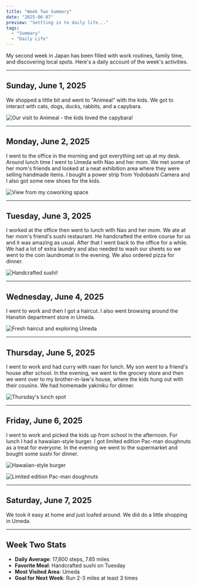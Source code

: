 ```yaml
---
title: "Week Two Summary"
date: "2025-06-07"
preview: "Settling in to daily life..."
tags:
  - "Summary"
  - "Daily Life"
---
```


My second week in Japan has been filled with work routines, family time, and discovering local spots. Here's a daily account of the week's activities.

---

## Sunday, June 1, 2025

We shopped a little bit and went to "Animeal" with the kids. We got to interact with cats, dogs, ducks, rabbits, and a capybara.

![Our visit to Animeal - the kids loved the capybara!](/images/week-two-img/animeal.jpg)

---

## Monday, June 2, 2025

I went to the office in the morning and got everything set up at my desk. Around lunch time I went to Umeda with Nao and her mom. We met some of her mom's friends and looked at a neat exhibition area where they were selling handmade items. I bought a power strip from Yodobashi Camera and I also got some new shoes for the kids.

![View from my coworking space](/images/week-two-img/IMG_8997.jpg)

---

## Tuesday, June 3, 2025

I worked at the office then went to lunch with Nao and her mom. We ate at her mom's friend's sushi restaurant. He handcrafted the entire course for us and it was amazing as usual. After that I went back to the office for a while. We had a lot of extra laundry and also needed to wash our sheets so we went to the coin laundromat in the evening. We also ordered pizza for dinner.

![Handcrafted sushi!](/images/week-two-img/IMG_9070.jpg)

---

## Wednesday, June 4, 2025

I went to work and then I got a haircut. I also went browsing around the Hanshin department store in Umeda.

![Fresh haircut and exploring Umeda](/images/week-two-img/IMG_9092.jpg)

---

## Thursday, June 5, 2025

I went to work and had curry with naan for lunch. My son went to a friend's house after school. In the evening, we went to the grocery store and then we went over to my brother-in-law's house, where the kids hung out with their cousins. We had homemade yakiniku for dinner.

![Thursday's lunch spot](/images/week-two-img/IMG_9128.jpg)

---

## Friday, June 6, 2025

I went to work and picked the kids up from school in the afternoon. For lunch I had a hawaiian-style burger. I got limited edition Pac-man doughnuts as a treat for everyone. In the evening we went to the supermarket and bought some sushi for dinner.

![Hawaiian-style burger](/images/week-two-img/IMG_9149.jpg)

![Limited edition Pac-man doughnuts](/images/week-two-img/IMG_9144.jpg)

---

## Saturday, June 7, 2025

We took it easy at home and just loafed around. We did do a little shopping in Umeda.

---

## Week Two Stats
- **Daily Average**: 17,800 steps, 7.65 miles
- **Favorite Meal**: Handcrafted sushi on Tuesday
- **Most Visited Area**: Umeda
- **Goal for Next Week**: Run 2-3 miles at least 3 times